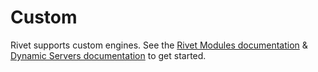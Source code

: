 
# Custom

Rivet supports custom engines. See the [Rivet Modules documentation](/docs/modules) & [Dynamic Servers documentation](/docs/custom/general/dynamic-servers/overview) to get started.

